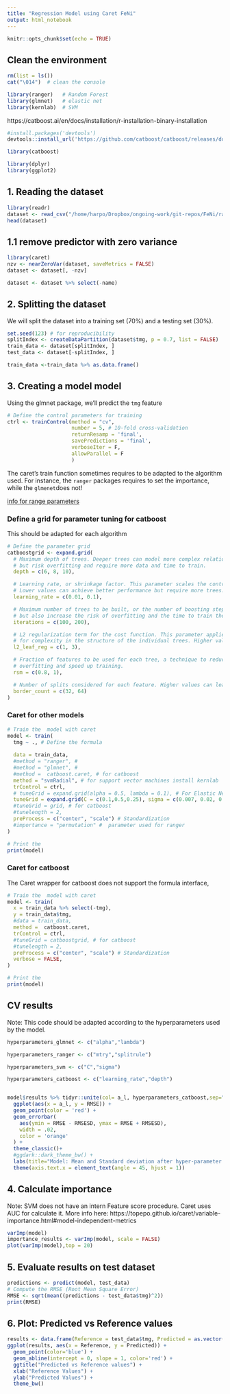 ```yaml
---
title: "Regression Model using Caret FeNi"
output: html_notebook
---
```


```r
knitr::opts_chunk$set(echo = TRUE)
```

## Clean the environment
```r
rm(list = ls())
cat("\014")  # clean the console
```
```r
library(ranger)   # Random Forest
library(glmnet)   # elastic net
library(kernlab)  # SVM

```
https://catboost.ai/en/docs/installation/r-installation-binary-installation

```r
#install.packages('devtools')
devtools::install_url('https://github.com/catboost/catboost/releases/download/v1.2.2/catboost-R-Linux-1.2.2.tgz', INSTALL_opts = c("--no-multiarch", "--no-test-load"))
```
```r
library(catboost)
```

```r
library(dplyr)
library(ggplot2)
```

## 1. Reading the dataset

```r
library(readr)
dataset <- read_csv("/home/harpo/Dropbox/ongoing-work/git-repos/FeNi/rawdata/1511/dataset.csv")
head(dataset)
```

## 1.1 remove predictor with zero variance

```r
library(caret)
nzv <- nearZeroVar(dataset, saveMetrics = FALSE)
dataset <- dataset[, -nzv]
```

```r
dataset <- dataset %>% select(-name)
```

## 2. Splitting the dataset
We will split the dataset into a training set (70%) and a testing set (30%).

```r
set.seed(123) # for reproducibility
splitIndex <- createDataPartition(dataset$tmg, p = 0.7, list = FALSE)
train_data <- dataset[splitIndex, ]
test_data <- dataset[-splitIndex, ]

train_data <-train_data %>% as.data.frame()
```

## 3. Creating a model model
Using the glmnet package, we'll predict the `tmg` feature


```r
# Define the control parameters for training
ctrl <- trainControl(method = "cv", 
                     number = 5, # 10-fold cross-validation
                     returnResamp = 'final',
                     savePredictions = 'final',
                     verboseIter = F,
                     allowParallel = F
                     )
```


The caret's train function sometimes requires to be adapted to the algorithm used. For instance, the `ranger` packages requires to set the importance, while the `glmenet`does not!

[info for range parameters](https://stackoverflow.com/questions/48334929/r-using-ranger-with-caret-tunegrid-argument)


### Define a grid for parameter tuning for catboost
This should be adapted for each algorithm

```r
# Define the parameter grid
catboostgrid <- expand.grid(
  # Maximum depth of trees. Deeper trees can model more complex relationships, 
  # but risk overfitting and require more data and time to train.
  depth = c(6, 8, 10),

  # Learning rate, or shrinkage factor. This parameter scales the contribution of each tree. 
  # Lower values can achieve better performance but require more trees.
  learning_rate = c(0.01, 0.1),

  # Maximum number of trees to be built, or the number of boosting steps. More iterations lead to a more complex model, 
  # but also increase the risk of overfitting and the time to train the model.
  iterations = c(100, 200),

  # L2 regularization term for the cost function. This parameter applies a penalty 
  # for complexity in the structure of the individual trees. Higher values make the model more conservative.
  l2_leaf_reg = c(1, 3),

  # Fraction of features to be used for each tree, a technique to reduce 
  # overfitting and speed up training.
  rsm = c(0.8, 1),

  # Number of splits considered for each feature. Higher values can lead to finer splits, but are more computationally expensive.
  border_count = c(32, 64)
)

```


### Caret for other models
```r
# Train the  model with caret
model <- train(
  tmg ~ ., # Define the formula
  
  data = train_data,
  #method = "ranger", # 
  #method = "glmnet", # 
  #method =  catboost.caret, # for catboost
  method = "svmRadial", # for support vector machines install kernlab
  trControl = ctrl,
  # tuneGrid = expand.grid(alpha = 0.5, lambda = 0.1), # For Elastic Net (alpha=0.5)
  tuneGrid = expand.grid(C = c(0.1,0.5,0.25), sigma = c(0.007, 0.02, 0.1, 0.005)), # for SVM
  #tuneGrid = grid, # for catboost
  #tunelength = 2,
  preProcess = c("center", "scale") # Standardization
  #importance = "permutation" #  parameter used for ranger
)

# Print the 
print(model)
```
### Caret for catboost

The Caret  wrapper for catboost does not support the formula interface, 
```r
# Train the  model with caret
model <- train(
  x = train_data %>% select(-tmg),
  y = train_data$tmg,
  #data = train_data,
  method =  catboost.caret,
  trControl = ctrl,
  #tuneGrid = catboostgrid, # for catboost
  #tunelength = 2,
  preProcess = c("center", "scale") # Standardization
  verbose = FALSE,
)

# Print the 
print(model)
```

## CV results
Note: This code should be adapted according to the hyperparameters used by the model. 

```r

hyperparameters_glmnet <- c("alpha","lambda")

hyperparameters_ranger <- c("mtry","splitrule")

hyperparameters_svm <- c("C","sigma")

hyperparameters_catboost <- c("learning_rate","depth")


model$results %>% tidyr::unite(col= a_l, hyperparameters_catboost,sep="_") %>%
  ggplot(aes(x = a_l, y = RMSE)) +
  geom_point(color = 'red') +
  geom_errorbar(
    aes(ymin = RMSE - RMSESD, ymax = RMSE + RMSESD),
    width = .02,
    color = 'orange'
  ) +
  theme_classic()+
  #ggdark::dark_theme_bw() +
  labs(title="Model: Mean and Standard deviation after hyper-parameter tuning")+
  theme(axis.text.x = element_text(angle = 45, hjust = 1))
```


## 4. Calculate importance 
Note: SVM does not have an intern Feature score procedure. Caret uses AUC for calculate it. More info here:
https://topepo.github.io/caret/variable-importance.html#model-independent-metrics

```r
varImp(model)
importance_results <- varImp(model, scale = FALSE)
plot(varImp(model),top = 20)
```



## 5. Evaluate results on test dataset

```r
predictions <- predict(model, test_data)
# Compute the RMSE (Root Mean Square Error)
RMSE <- sqrt(mean((predictions - test_data$tmg)^2))
print(RMSE)
```

## 6. Plot: Predicted vs Reference values

```r

results <- data.frame(Reference = test_data$tmg, Predicted = as.vector(predictions))
ggplot(results, aes(x = Reference, y = Predicted)) +
  geom_point(color='blue') +
  geom_abline(intercept = 0, slope = 1, color='red') +
  ggtitle("Predicted vs Reference values") +
  xlab("Reference Values") +
  ylab("Predicted Values") +
  theme_bw()

```

